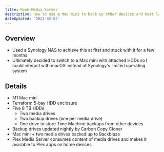 ```yaml
---
title: Home Media Server
description: How to use a Mac mini to back up other devices and host large media files.
dateUpdated: '2021-02-04'
---
```


## Overview 

- Used a Synology NAS to achieve this at first and stuck with it for a few months
- Ultimately decided to switch to a Mac mini with attached HDDs so I could interact with macOS instead of Synology's limited operating system

## Details

- M1 Mac mini
- Terraform 5-bay HDD enclosure
- Five 8 TB HDDs
  - Two media drives
  - Two backup drives (one per media drive)
  - One drive to store Time Machine backups from other devices
- Backup drives updated nightly by Carbon Copy Cloner
- Mac mini + two media drives backed up to Backblaze
- Plex Media Server consumes content of media drives and makes it available to Plex apps on home devices


